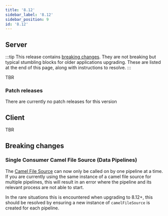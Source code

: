 ```yaml
---
title: '8.12'
sidebar_label: '8.12'
sidebar_position: 9
id: '8.12'
---
```


## Server

:::tip
This release contains [breaking changes](#breaking-changes). They are not breaking but typical stumbling blocks for older applications upgrading. These are listed at the end of this page, along with instructions to resolve.
:::

TBR

### Patch releases

There are currently no patch releases for this version

## Client

TBR

## Breaking changes

### Single Consumer Camel File Source (Data Pipelines)

The [Camel File Source](/develop/server-capabilities/integrations/data-pipelines/#camelfilesource) can now only be called on by one pipeline at a time.
If you are currently using the same instance of a camel file source for multiple pipelines, this will result in an error where the pipeline and its relevant process are not able to start.

In the rare situations this is encountered when upgrading to 8.12+, this should be resolved by ensuring a new instance of `camelFileSource` is created for each pipeline.
